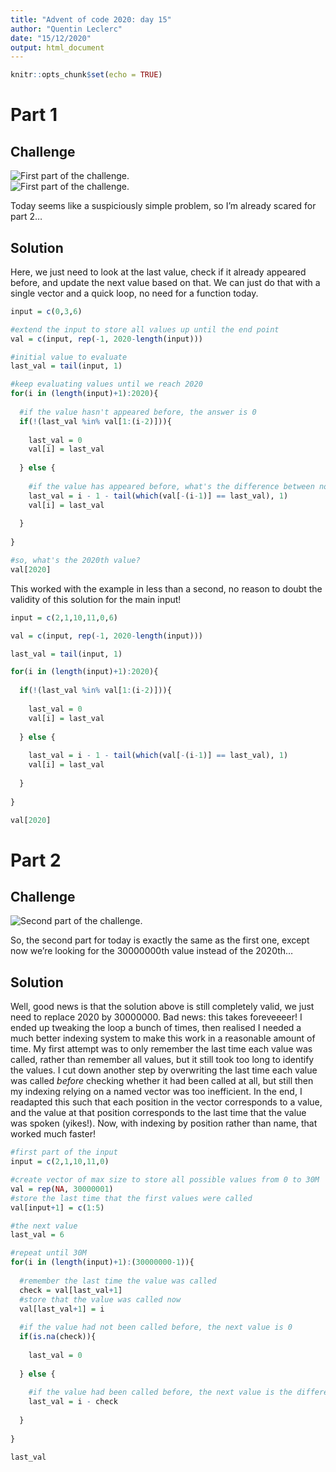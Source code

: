 ```yaml
---
title: "Advent of code 2020: day 15"
author: "Quentin Leclerc"
date: "15/12/2020"
output: html_document
---
```


```r
knitr::opts_chunk$set(echo = TRUE)
```

# Part 1

## Challenge

![First part of the challenge.](../img/day15a1.jpg)\
![First part of the challenge.](../img/day15a2.jpg)\

Today seems like a suspiciously simple problem, so I'm already scared for part 2...

## Solution

Here, we just need to look at the last value, check if it already appeared
before, and update the next value based on that. We can just do that with a 
single vector and a quick loop, no need for a function today.

```r

input = c(0,3,6)

#extend the input to store all values up until the end point
val = c(input, rep(-1, 2020-length(input)))

#initial value to evaluate
last_val = tail(input, 1)

#keep evaluating values until we reach 2020
for(i in (length(input)+1):2020){
  
  #if the value hasn't appeared before, the answer is 0
  if(!(last_val %in% val[1:(i-2)])){
    
    last_val = 0
    val[i] = last_val
    
  } else {
    
    #if the value has appeared before, what's the difference between now and the last time it appeared
    last_val = i - 1 - tail(which(val[-(i-1)] == last_val), 1)
    val[i] = last_val
    
  }
  
}

#so, what's the 2020th value?
val[2020]

```

This worked with the example in less than a second, no reason to doubt the validity
of this solution for the main input!

```r

input = c(2,1,10,11,0,6)

val = c(input, rep(-1, 2020-length(input)))

last_val = tail(input, 1)

for(i in (length(input)+1):2020){
  
  if(!(last_val %in% val[1:(i-2)])){
    
    last_val = 0
    val[i] = last_val
    
  } else {
    
    last_val = i - 1 - tail(which(val[-(i-1)] == last_val), 1)
    val[i] = last_val
    
  }
  
}

val[2020]

```







# Part 2

## Challenge

![Second part of the challenge.](../img/day15b.jpg)\

So, the second part for today is exactly the same as the first one, except now
we're looking for the 30000000th value instead of the 2020th...

## Solution

Well, good news is that the solution above is still completely valid, we just
need to replace 2020 by 30000000. Bad news: this takes foreveeeer! I ended up
tweaking the loop a bunch of times, then realised I needed a much better indexing
system to make this work in a reasonable amount of time. My first attempt was
to only remember the last time each value was called, rather than remember all
values, but it still took too long to identify the values. I cut down another
step by overwriting the last time each value was called *before* checking
whether it had been called at all, but still then my indexing relying on a
named vector was too inefficient. In the end, I readapted this such that each
position in the vector corresponds to a value, and the value at that position
corresponds to the last time that the value was spoken (yikes!). Now, with
indexing by position rather than name, that worked much faster!


```r

#first part of the input
input = c(2,1,10,11,0)

#create vector of max size to store all possible values from 0 to 30M
val = rep(NA, 30000001)
#store the last time that the first values were called
val[input+1] = c(1:5)

#the next value
last_val = 6

#repeat until 30M
for(i in (length(input)+1):(30000000-1)){
  
  #remember the last time the value was called
  check = val[last_val+1]
  #store that the value was called now
  val[last_val+1] = i
  
  #if the value had not been called before, the next value is 0
  if(is.na(check)){
    
    last_val = 0
    
  } else {
    
    #if the value had been called before, the next value is the difference
    last_val = i - check
    
  }
  
}

last_val



```

